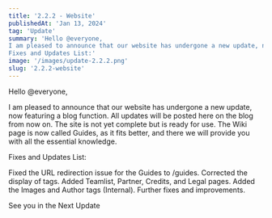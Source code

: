 ```yaml
---
title: '2.2.2 - Website'
publishedAt: 'Jan 13, 2024'
tag: 'Update'
summary: 'Hello @everyone,
I am pleased to announce that our website has undergone a new update, now featuring a blog function. All updates will be posted here on the blog from now on. The site is not yet complete but is ready for use. The Wiki page is now called Guides, as it fits better, and there we will provide you with all the essential knowledge.
Fixes and Updates List:'
image: '/images/update-2.2.2.png'
slug: '2.2.2-website'
---
```


Hello @everyone,

I am pleased to announce that our website has undergone a new update, now featuring a blog function. All updates will be posted here on the blog from now on. The site is not yet complete but is ready for use. The Wiki page is now called Guides, as it fits better, and there we will provide you with all the essential knowledge.

Fixes and Updates List:

Fixed the URL redirection issue for the Guides to /guides.
Corrected the display of tags.
Added Teamlist, Partner, Credits, and Legal pages.
Added the Images and Author tags (Internal).
Further fixes and improvements.

See you in the Next Update
